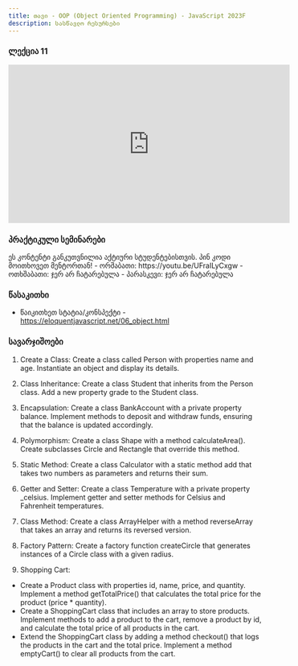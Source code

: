 ```yaml
---
title: თავი - OOP (Object Oriented Programming) - JavaScript 2023F
description: სასწავლო რესურსები
---
```


### ლექცია 11

<iframe
  width="560"
  height="315"
  src="https://www.youtube.com/embed/bcIVkR1PdNA?si=vb_OQWjNzlGENBI5"
  title="YouTube video player"
  frameborder="0"
  allow="accelerometer; autoplay; clipboard-write; encrypted-media; gyroscope; picture-in-picture; web-share"
  allowfullscreen
></iframe>

### პრაქტიკული სემინარები

<Card>
  <PinCodeProtectedContent>
    <Locked>
      ეს კონტენტი განკუთვნილია აქტიური სტუდენტებისთვის. პინ კოდი მოითხოვეთ
      მენტორთან!
    </Locked>
    <Unlocked>
      - ორშაბათი: https://youtu.be/UFraILyCxgw - ოთხშაბათი: ჯერ არ ჩატარებულა -
      პარასკევი: ჯერ არ ჩატარებულა
    </Unlocked>
  </PinCodeProtectedContent>
</Card>

### წასაკითხი

- წაიკითხეთ სტატია/კონსპექტი - https://eloquentjavascript.net/06_object.html

### სავარჯიშოები

1. Create a Class: Create a class called Person with properties name and age. Instantiate an object and display its details.
2. Class Inheritance: Create a class Student that inherits from the Person class. Add a new property grade to the Student class.
3. Encapsulation: Create a class BankAccount with a private property balance. Implement methods to deposit and withdraw funds, ensuring that the balance is updated accordingly.
4. Polymorphism: Create a class Shape with a method calculateArea(). Create subclasses Circle and Rectangle that override this method.
5. Static Method: Create a class Calculator with a static method add that takes two numbers as parameters and returns their sum.
6. Getter and Setter: Create a class Temperature with a private property \_celsius. Implement getter and setter methods for Celsius and Fahrenheit temperatures.
7. Class Method: Create a class ArrayHelper with a method reverseArray that takes an array and returns its reversed version.
8. Factory Pattern: Create a factory function createCircle that generates instances of a Circle class with a given radius.

9. Shopping Cart:

- Create a Product class with properties id, name, price, and quantity. Implement a method getTotalPrice() that calculates the total price for the product (price \* quantity).
- Create a ShoppingCart class that includes an array to store products. Implement methods to add a product to the cart, remove a product by id, and calculate the total price of all products in the cart.
- Extend the ShoppingCart class by adding a method checkout() that logs the products in the cart and the total price. Implement a method emptyCart() to clear all products from the cart.
